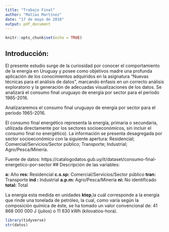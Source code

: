 ```yaml
---
title: "Trabajo Final"
author: "Matías Martínez"
date: "17 de mayo de 2018"
output: pdf_document
---
```


```r
knitr::opts_chunk$set(echo = TRUE)
```

## Introducción:
El presente estudio surge de la curiosidad por conocer el comportamiento de la energía en Uruguay y posee como objetivos madre una profunda aplicación de los conocimientos adquiridos en la asignatura "Nuevas técnicas para el análisis de datos", marcando énfasis en un correcto anàlisis exploratorio y la generación de adecuadas visualizaciones de los datos.
Se analizará  el consumo final uruguayo de energía por sector para el período 1965-2016.

Analizararemos el consumo final uruguayo de energía por sector para el período 1965-2016.


El consumo final energético representa la energía, primaria o secundaria, utilizada directamente por los sectores socioeconómicos, sin incluir el consumo final no energético). La información se presenta desagregada por sector socioeconómico con la siguiente apertura: Residencial; Comercial/Servicios/Sector público; Transporte; Industrial; Agro/Pesca/Minería.


Fuente de datos: https://catalogodatos.gub.uy/it/dataset/consumo-final-energetico-por-sector
## Descripción de las variables:

**a:** Año 
**res:** Residencial
**c.s.sp:** Comercial/Servicios/Sector público
**tran:** Transporte
**ind :** Industrial
**a.p.m:** Agro/Pesca/Minería
**ni:** No identificado
**total:** Total

La energía esta medida en unidades **ktep**,la cuál corresponde a la energía que rinde una tonelada de petróleo, la cual, como varía según la composición química de éste, se ha tomado un valor convencional de: 41 868 000 000 J (julios)  o 11 630 kWh (kilovatios-hora). 

```r
library(tidyverse)
str(datos)
```

